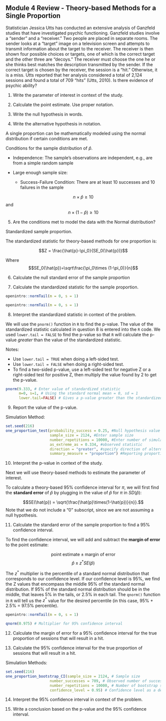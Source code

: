 ## Module 4 Review - Theory-based Methods for a Single Proportion

Statistician Jessica Utts has conducted an extensive analysis of Ganzfeld studies that have investigated psychic functioning. Ganzfeld studies involve a "sender" and a "receiver." Two people are placed in separate rooms.  The sender looks at a "target" image on a television screen and attempts to transmit information about the target to the receiver.  The receiver is then shown four possible choices or targets, one of which is the correct target and the other three are "decoys."  The receiver must choose the one he or she thinks best matches the description transmitted by the sender.  If the correct target is chosen by the receiver, the session is a "hit."  Otherwise, it is a miss.  Utts reported that her analysis considered a total of 2,124 sessions and found a total of 709 "hits" (Utts, 2010).  Is there evidence of psychic ability?

1.	Write the parameter of interest in context of the study.

\vspace{0.6in}


2.  Calculate the point estimate.  Use proper notation.

\vspace{0.3in}

3.  Write the null hypothesis in words.

\vspace{0.6in}

4.  Write the alternative hypothesis in notation.

\vspace{0.2in}

A single proportion can be mathematically modeled using the normal distribution if certain conditions are met.

Conditions for the sample distribution of $\hat{p}$.

* Independence: The sample’s observations are independent, e.g., are from a simple random sample

* Large enough sample size:  

    * Success-Failure Condition: There are at least 10 successes and 10 failures in the sample 

$$n \times \hat{p} \ge 10$$ and $$n \times (1-\hat{p}) \ge 10$$

\newpage

5. Are the conditions met to model the data with the Normal distribution?

\vspace{0.6in}

Standardized sample proportion. 

The standardized statistic for theory-based methods for one proportion is:

$$Z = \frac{\hat{p}-\pi_0}{SE_0(\hat{p})}$$

Where $$SE_0(\hat{p})=\sqrt\frac{\pi_0\times (1-\pi_0)}{n}$$


6. Calculate the null standard error of the sample proportion

\vspace{0.6in}

7. Calculate the standardized statistic for the sample proportion.

\vspace{0.4in}

```r
openintro::normTail(m = 0, s = 1)
```

```r
openintro::normTail(m = 0, s = 1)
```

\newpage

8. Interpret the standardized statistic in context of the problem.

\vspace{1in}

We will use the `pnorm()` function in `R` to find the p-value. The value of the standardized statistic calculated in question 8 is entered into the `R` code.  We used `lower.tail = FALSE` to find the p-value so that `R` will calculate the p-value *greater* than the value of the standardized statistic.  

Notes:

* Use `lower.tail = TRUE` when doing a left-sided test.
* Use `lower.tail = FALSE` when doing a right-sided test.
* To find a two-sided p-value, use a left-sided test for negative Z or a right-sided test for positive Z, then multiply the value found by 2 to get the p-value.

```r
pnorm(9.333, # Enter value of standardized statistic
      m=0, s=1, # Using the standard normal mean = 0, sd = 1
      lower.tail=FALSE) # Gives a p-value greater than the standardized statistic
```

9. Report the value of the p-value.

\vspace{0.1in}

Simulation Method:
```r
set.seed(216)
one_proportion_test(probability_success = 0.25, #Null hypothesis value
                    sample_size = 2124, #Enter sample size
                    number_repetitions = 10000, #Enter number of simulations
                    as_extreme_as = 0.334, #observed statistic
                    direction = "greater", #specify direction of alternative hypothesis
                    summary_measure = "proportion") #Reporting proportion or number of successes?

```

10.  Interpret the p-value in context of the study.

\vspace{0.8in}

Next we will use theory-based methods to estimate the parameter of interest.  

To calculate a theory-based 95\% confidence interval for $\pi$, we will first find the **standard error** of $\hat{p}$ by plugging in the value of $\hat{p}$ for $\pi$ in $SD(\hat{p})$:

$$SE(\hat{p}) = \sqrt{\frac{\hat{p}\times(1-\hat{p})}{n}}.$$
Note that we do not include a "0" subscript, since we are not assuming a null hypothesis. 

11.  Calculate the standard error of the sample proportion to find a 95\% confidence interval.

\vspace{0.5in}

To find the confidence interval, we will add and subtract the **margin of error** to the point estimate:

$$\text{point estimate}\pm\text{margin of error}$$
$$\hat{p}\pm z^* SE(\hat{p})$$

The $z^*$ multiplier is the percentile of a standard normal distribution that corresponds to our confidence level. If our confidence level is 95\%, we find the Z values that encompass the middle 95\% of the standard normal distribution.  If 95\% of the standard normal distribution should be in the middle, that leaves 5\% in the tails, or 2.5\% in each tail.  The `qnorm()` function in `R` will tell us the $z^*$ value for the desired percentile (in this case, 95\% + 2.5\% = 97.5\% percentile). 

```r
openintro::normTail(m = 0, s = 1)
```

```r
qnorm(0.975) # Multiplier for 95% confidence interval
```
12.  Calculate the margin of error for a 95\% confidence interval for the true proportion of sessions that will result in a hit.

\vspace{0.6in}

13.  Calculate the 95\% confidence interval for the true proportion of sessions that will result in a hit. 

\vspace{1in}

\newpage

Simulation Methods:
```r
set.seed(216)
one_proportion_bootstrap_CI(sample_size = 2124, # Sample size
                    number_successes = 709, # Observed number of successes
                    number_repetitions = 10000, # Number of bootstrap samples to use
                    confidence_level = 0.95) # Confidence level as a decimal
```

14.  Interpret the 95\% confidence interval in context of the problem.
\vspace{0.6in}

15.  Write a conclusion based on the p-value and the 95\% confidence interval.

\vspace{0.6in}

\newpage